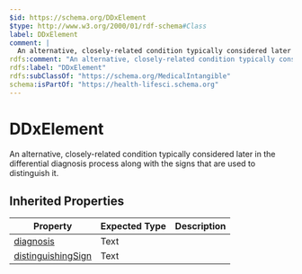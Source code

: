 ```yaml
---
$id: https://schema.org/DDxElement
$type: http://www.w3.org/2000/01/rdf-schema#Class
label: DDxElement
comment: |
  An alternative, closely-related condition typically considered later in the differential diagnosis process along with the signs that are used to distinguish it.
rdfs:comment: "An alternative, closely-related condition typically considered later in the differential diagnosis process along with the signs that are used to distinguish it."
rdfs:label: "DDxElement"
rdfs:subClassOf: "https://schema.org/MedicalIntangible"
schema:isPartOf: "https://health-lifesci.schema.org"
---
```


# DDxElement

An alternative, closely-related condition typically considered later in the differential diagnosis process along with the signs that are used to distinguish it.

## Inherited Properties

| Property | Expected Type | Description |
| --- | --- | --- |
| [diagnosis](https://schema.org/diagnosis) | Text |  |
| [distinguishingSign](https://schema.org/distinguishingSign) | Text |  |

